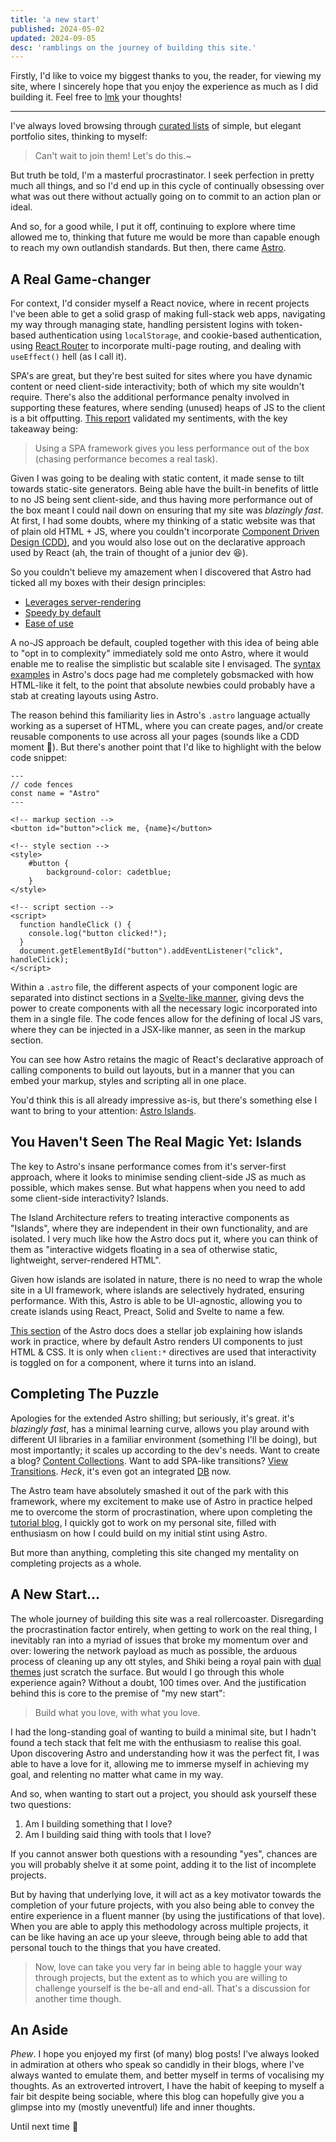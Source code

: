 ```yaml
---
title: 'a new start'
published: 2024-05-02
updated: 2024-09-05
desc: 'ramblings on the journey of building this site.'
---
```


Firstly, I'd like to voice my biggest thanks to you, the reader, for viewing my site, where I sincerely hope that you enjoy the experience as much as I did building it. Feel free to [lmk](mailto:hey@asnine.me) your thoughts!

---

I've always loved browsing through [curated lists](https://deadsimplesites.com/) of simple, but elegant portfolio sites, thinking to myself:

> Can't wait to join them! Let's do this.~

But truth be told, I'm a masterful procrastinator. I seek perfection in pretty much all things, and so I'd end up in this cycle of continually obsessing over what was out there without actually going on to commit to an action plan or ideal.

And so, for a good while, I put it off, continuing to explore where time allowed me to, thinking that future me would be more than capable enough to reach my own outlandish standards. But then, there came [Astro](https://astro.build/).

## A Real Game-changer

For context, I'd consider myself a React novice, where in recent projects I've been able to get a solid grasp of making full-stack web apps, navigating my way through managing state, handling persistent logins with token-based authentication using `localStorage`, and cookie-based authentication, using [React Router](https://reactrouter.com/en/main) to incorporate multi-page routing, and dealing with `useEffect()` hell (as I call it).

SPA's are great, but they're best suited for sites where you have dynamic content or need client-side interactivity; both of which my site wouldn't require. There's also the additional performance penalty involved in supporting these features, where sending (unused) heaps of JS to the client is a bit offputting. [This report](https://astro.build/blog/2023-web-framework-performance-report) validated my sentiments, with the key takeaway being:

> Using a SPA framework gives you less performance out of the box (chasing performance becomes a real task).

Given I was going to be dealing with static content, it made sense to tilt towards static-site generators. Being able have the built-in benefits of little to no JS being sent client-side, and thus having more performance out of the box meant I could nail down on ensuring that my site was _blazingly fast_. At first, I had some doubts, where my thinking of a static website was that of plain old HTML + JS, where you couldn't incorporate [Component Driven Design (CDD)](https://www.componentdriven.org), and you would also lose out on the declarative approach used by React (ah, the train of thought of a junior dev 😆).

So you couldn't believe my amazement when I discovered that Astro had ticked all my boxes with their design principles:

- [Leverages server-rendering](https://docs.astro.build/en/concepts/why-astro/#server-first)
- [Speedy by default](https://docs.astro.build/en/concepts/why-astro/#fast-by-default)
- [Ease of use](https://docs.astro.build/en/concepts/why-astro/#easy-to-use)

A no-JS approach be default, coupled together with this idea of being able to "opt in to complexity" immediately sold me onto Astro, where it would enable me to realise the simplistic but scalable site I envisaged. The [syntax examples](https://docs.astro.build/en/basics/astro-syntax/) in Astro's docs page had me completely gobsmacked with how HTML-like it felt, to the point that absolute newbies could probably have a stab at creating layouts using Astro.

The reason behind this familiarity lies in Astro's `.astro` language actually working as a superset of HTML, where you can create pages, and/or create reusable components to use across all your pages (sounds like a CDD moment 🥹). But there's another point that I'd like to highlight with the below code snippet:

```astro
---
// code fences
const name = "Astro"
---

<!-- markup section -->
<button id="button">click me, {name}</button>

<!-- style section -->
<style>
    #button {
        background-color: cadetblue;
    }
</style>

<!-- script section -->
<script>
  function handleClick () {
    console.log("button clicked!");
  }
  document.getElementById("button").addEventListener("click", handleClick);
</script>
```

Within a `.astro` file, the different aspects of your component logic are separated into distinct sections in a [Svelte-like manner](https://svelte.dev/), giving devs the power to create components with all the necessary logic incorporated into them in a single file. The code fences allow for the defining of local JS vars, where they can be injected in a JSX-like manner, as seen in the markup section.

You can see how Astro retains the magic of React's declarative approach of calling components to build out layouts, but in a manner that you can embed your markup, styles and scripting all in one place.

You'd think this is all already impressive as-is, but there's something else I want to bring to your attention: [Astro Islands](https://docs.astro.build/en/concepts/islands/).

## You Haven't Seen The Real Magic Yet: Islands

The key to Astro's insane performance comes from it's server-first approach, where it looks to minimise sending client-side JS as much as possible, which makes sense. But what happens when you need to add some client-side interactivity? Islands.

The Island Architecture refers to treating interactive components as "Islands", where they are independent in their own functionality, and are isolated. I very much like how the Astro docs put it, where you can think of them as "interactive widgets floating in a sea of otherwise static, lightweight, server-rendered HTML".

Given how islands are isolated in nature, there is no need to wrap the whole site in a UI framework, where islands are selectively hydrated, ensuring performance. With this, Astro is able to be UI-agnostic, allowing you to create islands using React, Preact, Solid and Svelte to name a few.

[This section](https://docs.astro.build/en/concepts/islands/#creating-an-island) of the Astro docs does a stellar job explaining how islands work in practice, where by default Astro renders UI components to just HTML & CSS. It is only when `client:*` directives are used that interactivity is toggled on for a component, where it turns into an island.

## Completing The Puzzle

Apologies for the extended Astro shilling; but seriously, it's great. it's _blazingly fast_, has a minimal learning curve, allows you play around with different UI libraries in a familiar environment (something I'll be doing), but most importantly; it scales up according to the dev's needs. Want to create a blog? [Content Collections](https://docs.astro.build/en/guides/content-collections/). Want to add SPA-like transitions? [View Transitions](https://docs.astro.build/en/guides/view-transitions/). _Heck_, it's even got an integrated [DB](https://docs.astro.build/en/guides/astro-db/) now.

The Astro team have absolutely smashed it out of the park with this framework, where my excitement to make use of Astro in practice helped me to overcome the storm of procrastination, where upon completing the [tutorial blog](https://astro-intro-asnine.vercel.app/), I quickly got to work on my personal site, filled with enthusiasm on how I could build on my initial stint using Astro.

But more than anything, completing this site changed my mentality on completing projects as a whole.

## A New Start...

The whole journey of building this site was a real rollercoaster. Disregarding the procrastination factor entirely, when getting to work on the real thing, I inevitably ran into a myriad of issues that broke my momentum over and over: lowering the network payload as much as possible, the arduous process of cleaning up any ott styles, and Shiki being a royal pain with [dual themes](https://github.com/shikijs/shiki/issues/33) just scratch the surface. But would I go through this whole experience again? Without a doubt, 100 times over. And the justification behind this is core to the premise of "my new start":

> Build what you love, with what you love.

I had the long-standing goal of wanting to build a minimal site, but I hadn't found a tech stack that felt me with the enthusiasm to realise this goal. Upon discovering Astro and understanding how it was the perfect fit, I was able to have a love for it, allowing me to immerse myself in achieving my goal, and relenting no matter what came in my way.

And so, when wanting to start out a project, you should ask yourself these two questions:

1. Am I building something that I love?
2. Am I building said thing with tools that I love?

If you cannot answer both questions with a resounding "yes", chances are you will probably shelve it at some point, adding it to the list of incomplete projects.

But by having that underlying love, it will act as a key motivator towards the completion of your future projects, with you also being able to convey the entire experience in a fluent manner (by using the justifications of that love). When you are able to apply this methodology across multiple projects, it can be like having an ace up your sleeve, through being able to add that personal touch to the things that you have created.

> Now, love can take you very far in being able to haggle your way through projects, but the extent as to which you are willing to challenge yourself is the be-all and end-all. That's a discussion for another time though.

## An Aside

_Phew_. I hope you enjoyed my first (of many) blog posts! I've always looked in admiration at others who speak so candidly in their blogs, where I've always wanted to emulate them, and better myself in terms of vocalising my thoughts. As an extroverted introvert, I have the habit of keeping to myself a fair bit despite being sociable, where this blog can hopefully give you a glimpse into my (mostly uneventful) life and inner thoughts.

Until next time 🫡
